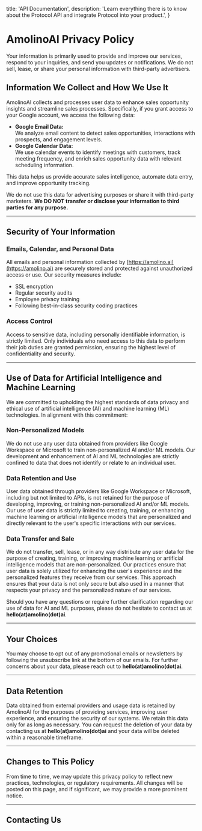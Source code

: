   title: 'API Documentation',
  description:
    'Learn everything there is to know about the Protocol API and integrate Protocol into your product.',
}

<Navbar />

<HeroPattern />

# AmolinoAI Privacy Policy

Your information is primarily used to provide and improve our services, respond to your inquiries, and send you updates or notifications. We do not sell, lease, or share your personal information with third-party advertisers.

## Information We Collect and How We Use It

AmolinoAI collects and processes user data to enhance sales opportunity insights and streamline sales processes. Specifically, if you grant access to your Google account, we access the following data:

- **Google Email Data:**  
  We analyze email content to detect sales opportunities, interactions with prospects, and engagement levels.
- **Google Calendar Data:**  
  We use calendar events to identify meetings with customers, track meeting frequency, and enrich sales opportunity data with relevant scheduling information.

This data helps us provide accurate sales intelligence, automate data entry, and improve opportunity tracking.

We do not use this data for advertising purposes or share it with third-party marketers. **We DO NOT transfer or disclose your information to third parties for any purpose.**

---

## Security of Your Information

### Emails, Calendar, and Personal Data

All emails and personal information collected by [https://amolino.ai](https://amolino.ai) are securely stored and protected against unauthorized access or use. Our security measures include:

- SSL encryption
- Regular security audits
- Employee privacy training
- Following best-in-class security coding practices

### Access Control

Access to sensitive data, including personally identifiable information, is strictly limited. Only individuals who need access to this data to perform their job duties are granted permission, ensuring the highest level of confidentiality and security.

---

## Use of Data for Artificial Intelligence and Machine Learning

We are committed to upholding the highest standards of data privacy and ethical use of artificial intelligence (AI) and machine learning (ML) technologies. In alignment with this commitment:

### Non-Personalized Models

We do not use any user data obtained from providers like Google Workspace or Microsoft to train non-personalized AI and/or ML models. Our development and enhancement of AI and ML technologies are strictly confined to data that does not identify or relate to an individual user.

### Data Retention and Use

User data obtained through providers like Google Workspace or Microsoft, including but not limited to APIs, is not retained for the purpose of developing, improving, or training non-personalized AI and/or ML models. Our use of user data is strictly limited to creating, training, or enhancing machine learning or artificial intelligence models that are personalized and directly relevant to the user's specific interactions with our services.

### Data Transfer and Sale

We do not transfer, sell, lease, or in any way distribute any user data for the purpose of creating, training, or improving machine learning or artificial intelligence models that are non-personalized. Our practices ensure that user data is solely utilized for enhancing the user's experience and the personalized features they receive from our services. This approach ensures that your data is not only secure but also used in a manner that respects your privacy and the personalized nature of our services.

Should you have any questions or require further clarification regarding our use of data for AI and ML purposes, please do not hesitate to contact us at **hello(at)amolino(dot)ai**.

---

## Your Choices

You may choose to opt out of any promotional emails or newsletters by following the unsubscribe link at the bottom of our emails. For further concerns about your data, please reach out to **hello(at)amolino(dot)ai**.

---

## Data Retention

Data obtained from external providers and usage data is retained by AmolinoAI for the purposes of providing services, improving user experience, and ensuring the security of our systems. We retain this data only for as long as necessary. You can request the deletion of your data by contacting us at **hello(at)amolino(dot)ai** and your data will be deleted within a reasonable timeframe.

---

## Changes to This Policy

From time to time, we may update this privacy policy to reflect new practices, technologies, or regulatory requirements. All changes will be posted on this page, and if significant, we may provide a more prominent notice.

---

## Contacting Us
